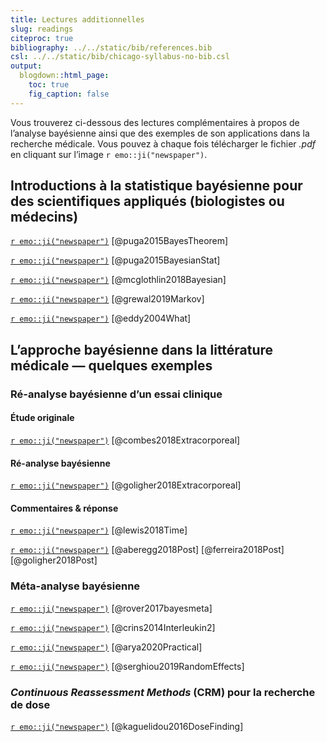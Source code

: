 ```yaml
---
title: Lectures additionnelles
slug: readings
citeproc: true
bibliography: ../../static/bib/references.bib
csl: ../../static/bib/chicago-syllabus-no-bib.csl
output:
  blogdown::html_page:
    toc: true
    fig_caption: false
---
```


Vous trouverez ci-dessous des lectures complémentaires à propos de l'analyse bayésienne ainsi que des exemples de son applications dans la recherche médicale.
Vous pouvez à chaque fois télécharger le fichier *.pdf* en cliquant sur l'image `r emo::ji("newspaper")`.

## Introductions à la statistique bayésienne pour des scientifiques appliqués (biologistes ou médecins)

[`r emo::ji("newspaper")`](/readings/Puga2015BayesTheorem.pdf) [@puga2015BayesTheorem]

[`r emo::ji("newspaper")`](/readings/Puga2015BayesianStats.pdf) [@puga2015BayesianStat]

[`r emo::ji("newspaper")`](/readings/mcglothlin2018JAMA.pdf) [@mcglothlin2018Bayesian]

[`r emo::ji("newspaper")`](/readings/Grewal2015Markov.pdf) [@grewal2019Markov]

[`r emo::ji("newspaper")`](/readings/Eddy2004NatureBiotech.pdf) [@eddy2004What]

## L'approche bayésienne dans la littérature médicale --- quelques exemples

### Ré-analyse bayésienne d'un essai clinique

#### Étude originale

[`r emo::ji("newspaper")`](/readings/Combes2018NEJM.pdf) [@combes2018Extracorporeal] 

#### Ré-analyse bayésienne

[`r emo::ji("newspaper")`](/readings/Goligher2018JAMA.pdf) [@goligher2018Extracorporeal]

#### Commentaires & réponse

[`r emo::ji("newspaper")`](/readings/Lewis2018JAMA.pdf) [@lewis2018Time]

[`r emo::ji("newspaper")`](/readings/CommentGoligher2018JAMA.pdf) [@aberegg2018Post] [@ferreira2018Post] [@goligher2018Post]


### Méta-analyse bayésienne

[`r emo::ji("newspaper")`](/readings/rover2017Bayesmeta.pdf) [@rover2017bayesmeta]

[`r emo::ji("newspaper")`](/readings/Crins2014IIL2.pdf) [@crins2014Interleukin2]

[`r emo::ji("newspaper")`](/readings/arya2020JAMA.pdf) [@arya2020Practical]

[`r emo::ji("newspaper")`](/readings/Serghiou2019JAMA.pdf) [@serghiou2019RandomEffects]

### *Continuous Reassessment Methods* (CRM) pour la recherche de dose

[`r emo::ji("newspaper")`](/readings/Kaguelidou2016_PlosOne.pdf) [@kaguelidou2016DoseFinding]
